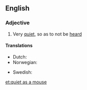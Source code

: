 ==English==

===Adjective===
{{head|en|adjective|head=(as) [[quiet]] as a [[mouse]]}}

# {{context|simile|lang=en}} Very [[quiet]], so as to not be [[heard]]

====Translations====
{{trans-top|very quiet}}
* Dutch: {{t+|nl|muisstil}}
* Norwegian: {{t|no|stille som en mus}}
{{trans-mid}}
* Swedish: {{t|sv|tyst som en mus}}
{{trans-bottom}}

[[et:quiet as a mouse]]